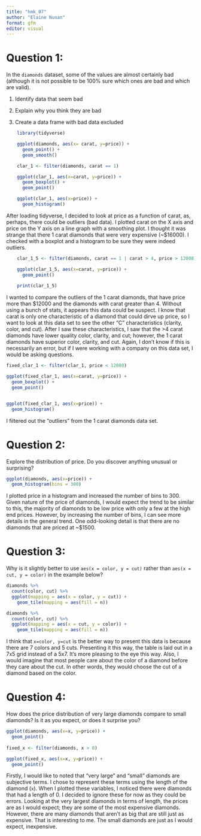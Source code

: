 ```yaml
---
title: "hmk_07"
author: "Elaine Nunan"
format: gfm
editor: visual
---
```


# Question 1:

In the `diamonds` dataset, some of the values are almost certainly bad (although it is not possible to be 100% sure which ones are bad and which are valid).

1.  Identify data that seem bad

2.  Explain why you think they are bad

3.  Create a data frame with bad data excluded

```r
    library(tidyverse)

    ggplot(diamonds, aes(x= carat, y=price)) +
      geom_point() +
      geom_smooth()

    clar_1 <- filter(diamonds, carat == 1)

    ggplot(clar_1, aes(x=carat, y=price)) +
      geom_boxplot() +
      geom_point()

    ggplot(clar_1, aes(x=price)) +
      geom_histogram()
```

After loading tidyverse, I decided to look at price as a function of carat, as, perhaps, there could be outliers (bad data). I plotted carat on the X axis and price on the Y axis on a line graph with a smoothing plot. I thought it was strange that there 1 carat diamonds that were very expensive (\~\$16000). I checked with a boxplot and a histogram to be sure they were indeed outliers.

```r
    clar_1_5 <- filter(diamonds, carat == 1 | carat > 4, price > 12000)

    ggplot(clar_1_5, aes(x=carat, y=price)) +
      geom_point()
    
    print(clar_1_5)

```

I wanted to compare the outliers of the 1 carat diamonds, that have price more than \$12000 and the diamonds with carat greater than 4. Without using a bunch of stats, it appears this data could be suspect. I know that carat is only one characteristic of a diamond that could dirve up price, so I want to look at this data set to see the other "C" characteristics (clarity, color, and cut). After I saw these characteristics, I saw that the \>4 carat diamonds have lower quality color, clarity, and cut; however, the 1 carat diamonds have superior color, clarity, and cut. Again, I don't know if this is necessarily an error, but if I were working with a company on this data set, I would be asking questions.

```r
fixed_clar_1 <- filter(clar_1, price < 12000)

ggplot(fixed_clar_1, aes(x=carat, y=price)) +
  geom_boxplot() +
  geom_point()


ggplot(fixed_clar_1, aes(x=price)) +
  geom_histogram()
```

I filtered out the "outliers" from the 1 carat diamonds data set.

# Question 2:

Explore the distribution of price. Do you discover anything unusual or surprising?

```r
ggplot(diamonds, aes(x=price)) +
  geom_histogram(bins = 300)
```

I plotted price in a histogram and increased the number of bins to 300. Given nature of the price of diamonds, I would expect the trend to be similar to this, the majority of diamonds to be low price with only a few at the high end prices. However, by increasing the number of bins, I can see more details in the general trend. One odd-looking detail is that there are no diamonds that are priced at \~\$1500.

# Question 3:

Why is it slightly better to use `aes(x = color, y = cut)` rather than `aes(x = cut, y = color)` in the example below?

```r
diamonds %>% 
  count(color, cut) %>%  
  ggplot(mapping = aes(x = color, y = cut)) +
    geom_tile(mapping = aes(fill = n))
```

```r
diamonds %>% 
  count(color, cut) %>%  
  ggplot(mapping = aes(x = cut, y = color)) +
    geom_tile(mapping = aes(fill = n))
```

I think that `x=color, y=cut` is the better way to present this data is because there are 7 colors and 5 cuts. Presenting it this way, the table is laid out in a 7x5 grid instead of a 5x7. It's more pleasing to the eye this way. Also, I would imagine that most people care about the color of a diamond before they care about the cut. In other words, they would choose the cut of a diamond based on the color.

# Question 4:

How does the price distribution of very large diamonds compare to small diamonds? Is it as you expect, or does it surprise you?

```r
ggplot(diamonds, aes(x=x, y=price)) +
  geom_point()
  
fixed_x <- filter(diamonds, x > 0)

ggplot(fixed_x, aes(x=x, y=price)) +
  geom_point()
```

Firstly, I would like to noted that "very large" and "small" diamonds are subjective terms. I chose to represent these terms using the length of the diamond (`x`). When I plotted these variables, I noticed there were diamonds that had a length of 0. I decided to ignore these for now as they could be errors. Looking at the very largest diamonds in terms of length, the prices are as I would expect; they are some of the most expensive diamonds. However, there are many diamonds that aren't as big that are still just as expensive. That is interesting to me. The small diamonds are just as I would expect, inexpensive.
